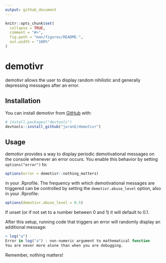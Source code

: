```yaml
---
output: github_document
---
```


<!-- README.md is generated from README.Rmd. Please edit that file -->

```r
knitr::opts_chunk$set(
  collapse = TRUE,
  comment = "#>",
  fig.path = "man/figures/README-",
  out.width = "100%"
)
```
# demotivr

<!-- badges: start -->
<!-- badges: end -->

demotivr allows the user to display random nihilistic and generally depressing messages after an error.

## Installation

You can install demotivr from [GitHub](https://github.com/) with:

``` r
# install.packages("devtools")
devtools::install_github("joranE/demotivr")
```
## Usage

demotivr provides a way to display periodic demotivational messages on the console whenever an error occurs.
You enable this behavior by setting `options("error")` to:

``` r
options(error = demotivr::nothing_matters)
```

in your .Rprofile. The frequency with which demotivational messages are triggered can be controlled by setting
the `demotivr.abuse_level` option, also in your .Rprofile:

``` r
options(demotivr.abuse_level = 0.5)
```
If unset (or if not set to a number between 0 and 1) it will default to 0.1.

After this setup, running code that triggers an error will randomly display an additional message:

``` r
> log("a")
Error in log("a") : non-numeric argument to mathematical function
You are never more alone than when you are debugging.
```

Remember, nothing matters!
